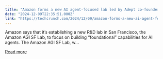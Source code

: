 ```yaml
---
title: "Amazon forms a new AI agent-focused lab led by Adept co-founder"
date: "2024-12-09T22:35:51.000Z"
link: "https://techcrunch.com/2024/12/09/amazon-forms-a-new-ai-agent-focused-lab-led-by-adept-co-founder/"
---
```


Amazon says that it&#8217;s establishing a new R&#38;D lab in San Francisco, the Amazon AGI SF Lab, to focus on building &#8220;foundational&#8221; capabilities for AI agents. The Amazon AGI SF Lab, w...

[Read more](https://techcrunch.com/2024/12/09/amazon-forms-a-new-ai-agent-focused-lab-led-by-adept-co-founder/)
